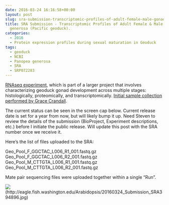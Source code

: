 ```yaml
---
date: 2016-03-24 16:16:58+00:00
layout: post
slug: sra-submission-transcriptomic-profiles-of-adult-female-male-gonads-in-panopea-generosa-pacific-geoduck
title: SRA Submission - Transcriptomic Profiles of Adult Female & Male Gonads in Panopea
  generosa (Pacific geoduck).
categories:
  - 2016
  - Protein expression profiles during sexual maturation in Geoduck
tags:
  - geoduck
  - NCBI
  - Panopea generosa
  - SRA
  - SRP072283
---
```


[RNAseq experiment](category/protein-expression-profiles-during-sexual-maturation-in-geoduck.html), which is part of a larger project that involves characterizing geoduck gonad development across multiple stages: histologically, proteomically, and transcriptomically. [Initial sample collection performed by Grace Crandall](https://genefish.wikispaces.com/Grace's+Notebook).

The current status can be seen in the screen cap below. Current release date is set for a year from now, but will likely bump it up. Need Steven to review the details of the submission (BioProject, Experiment descriptions, etc.) before I initiate the public release. Will update this post with the SRA number once we receive it.

Here’s the list of files uploaded to the SRA:

Geo_Pool_F_GGCTAC_L006_R1_001.fastq.gz
Geo_Pool_F_GGCTAC_L006_R2_001.fastq.gz
Geo_Pool_M_CTTGTA_L006_R1_001.fastq.gz
Geo_Pool_M_CTTGTA_L006_R2_001.fastq.gz

Mate pair sequencing files were uploaded together within a single "Run".

![](https://eagle.fish.washington.edu/Arabidopsis/20160324_Submission_SRA394896.jpg)(http://eagle.fish.washington.edu/Arabidopsis/20160324_Submission_SRA394896.jpg)
